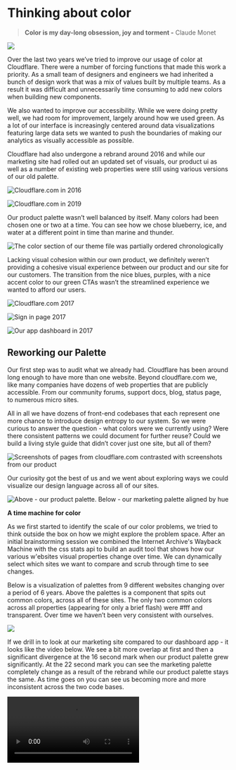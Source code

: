 
# Thinking about color

> **Color is my day-long obsession, joy and torment -** Claude Monet

![](/static/thinking/colorspace.png)

Over the last two years we’ve tried to improve our usage of color at Cloudflare. There were a number of forcing functions that made this work a priority. As a small team of designers and engineers we had inherited a bunch of design work that was a mix of values built by multiple teams. As a result it was difficult and unnecessarily time consuming to add new colors when building new components.

We also wanted to improve our accessibility. While we were doing pretty well, we had room for improvement, largely around how we used green. As a lot of our interface is increasingly centered around data visualizations featuring large data sets we wanted to push the boundaries of making our analytics as visually accessible as possible.

Cloudflare had also undergone a rebrand around 2016 and while our marketing site had rolled out an updated set of visuals, our product ui as well as a number of existing web properties were still using various versions of our old palette.

<Flex maxWidth='64em' mx='auto'>
<Div width={1/2}>

![Cloudflare.com in 2016](/static/thinking/cf-2016.png)

</Div>
<Div width={1/2}>

![Cloudflare.com in 2019](/static/thinking/cf-2019.png)

</Div>
</Flex>

Our product palette wasn’t well balanced by itself. Many colors had been chosen one or two at a time. You can see how we chose blueberry, ice, and water at a different point in time than marine and thunder.

![The color section of our theme file was partially ordered chronologically](/static/thinking/cf-color-palette.png)

Lacking visual cohesion within our own product, we definitely weren’t providing a cohesive visual experience between our product and our site for our customers. The transition from the nice blues, purples, with a nice accent color to our green CTAs wasn’t the streamlined experience we wanted to afford our users.

<Flex alignItems='flex-start' flexWrap="wrap" mx='auto' maxWidth='42em' fontSize={[3,4,4]}>
<Div width={1/2} px={1}>

![Cloudflare.com 2017](/static/thinking/cf-2017.png)

</Div>
<Div width={1/2} px={1}>

![Sign in page 2017](/static/thinking/cf-login-2017.png)

</Div>
</Flex>

![Our app dashboard in 2017](/static/thinking/cf-dash-2017.png)

## Reworking our Palette

Our first step was to audit what we already had. Cloudflare has been around long enough to have more than one website. Beyond cloudflare.com we, like many companies have dozens of web properties that are publicly accessible. From our community forums, support docs, blog, status page, to numerous micro sites.

All in all we have dozens of front-end codebases that each represent one more chance to introduce design entropy to our system. So we were curious to answer the question - what colors were we currently using? Were there consistent patterns we could document for further reuse? Could we build a living style guide that didn’t cover just one site, but all of them?

![Screenshots of pages from cloudflare.com contrasted with screenshots from our product](/static/thinking/cf-screenshots.png)

Our curiosity got the best of us and we went about exploring ways we could visualize our design language across all of our sites.

![Above - our product palette. Below - our marketing palette aligned by hue](/static/thinking/color-sort.png)

**A time machine for color**

As we first started to identify the scale of our color problems, we tried to think outside the box on how we might explore the problem space. After an initial brainstorming session we combined the Internet Archive's Wayback Machine with the css stats api to build an audit tool that shows how our various w'ebsites visual properties change over time. We can dynamically select which sites we want to compare and scrub through time to see changes.

Below is a visualization of palettes from 9 different websites changing over a period of 6 years. Above the palettes is a component that spits out common colors, across all of these sites. The only two common colors across all properties (appearing for only a brief flash) were #fff and transparent. Over time we haven’t been very consistent with ourselves.

![](/static/thinking/palette-over-time.gif)

If we drill in to look at our marketing site compared to our dashboard app - it looks like the video below. We see a bit more overlap at first and then a significant divergence at the 16 second mark when our product palette grew significantly. At the 22 second mark you can see the marketing palette completely change as a result of the rebrand while our product palette stays the same. As time goes on you can see us becoming more and more inconsistent across the two code bases.

<Video src="/static/thinking/comparison-over-time.mp4" />

As a product team we had some catching up to do improve our usage of color and to align ourselves with the company brand. The good news was, there was no where to go but up.

This style of historical audit gives us a visual indication with real data. We can visualize for stakeholders how consistent and similar our usage of color is across products and if we are getting better or worse over time. Having this type of feedback loop was invaluable for us - as auditing this manually is incredibly time consuming so it often doesn’t get done. Hopefully in the future as it’s standard to track various performance metrics over time at a company it will be standard to be able to visualize your current levels of design entropy.

## Picking colors

After our initial audit revealed there wasn’t a lot of consistency across sites, we went to work to try and construct a color palette that could potentially be used for sites the product team owned. It was time to get our hands dirty and start “picking colors”.

Hindsight is always 20/20. We didn’t start out on day one trying to generate scales based on our brand palette. No, our first bright idea was to generate the entire palette from a single color.

Our logo is made up of two oranges. Both of these seemed like prime candidates to generate a palette from.

![](/static/thinking/logo.png)

We played around with a number of algorithms that took a single color and created a palette. From the initial color we generated an array scales for each hue. Initial attempts found us applying the exact same curves for luminosity to each hue, but as visual perception of hues is so different, this resulted in wildly different contrasts at each step of the scale.

Below are a few of our initial attempts at palette generation. [Jeeyoung Jung](https://uxplanet.org/@Jeeyoungjung) did a brilliantly fabulous writeup around this last year. - https://uxplanet.org/designing-systematic-colors-b5d2605b15c

![Visualizing the peaks of color intensity](/static/thinking/peaks-of-color.png)

We can see the intensity of the colors change across hue in peaks, with yellow and green being the most dominant. One of the downsides of this, is when you are rapidly iterating through theming options, the inconsistent relationships between steps across hues can make it time consuming to keep visual harmony in your interface.

The video below is another way to visualize this phenomenon. The dividing line in the color picker indicates which part of the palette will be accessible with black and white. Notice how drastically the line changes around green and yellow. And then look back at the charts above.

<Video src="/static/thinking/colors.mp4" />

Demo of https://kevingutowski.github.io/color.html

After fiddling with a few different generative algorithms (we made a lot of ugly palettes… really quite a lot) we decided to try a more manual approach. We pursued creating custom curves for each hue in an effort to keep the contrast scales as optically balanced as possible.

<Flex alignItems='flex-start' flexWrap="wrap" alignItems="center" mx='auto' maxWidth='42em' fontSize={[3,4,4]}>
<Div width={1/2} px={1} >

<Video src="/static/thinking/palette-generator.mp4" />

</Div>
<Div width={1/2} px={1}>

<Img
  src={`${process.env.assetPrefix}/static/thinking/generative-palette.png`}
/>

</Div>
</Flex>

<Flex alignItems='flex-start' flexWrap="wrap" mx='auto' maxWidth='42em' fontSize={[3,4,4]}>
<Div width={1/2} px={1}>

![](/static/thinking/cf-palette.png)

</Div>
<Div width={1/2} px={1}>

![Palette generator concept](/static/thinking/palette-generator-concept.png)

</Div>
</Flex>

![Heavily muted palette](/static/thinking/muted-palette.png)

![](/static/thinking/palette-view-concept.png)

Generating different color palettes makes you confront a basic question. How do you tell if a palette is good? Are some palettes better than others? In an effort to answer this question we constructed various feedback loops to help us evaluate palettes as quickly as possible. We tried a few methods to stress test a palette. At first we attempted to grab the “nearest color” for a bunch of our common UI colors. This wasn't always helpful as sometimes you actually want the step above or below the closest existing color. But it was helpful to visualize for a few reasons.

![Generated palette above a set of components previewing the old and new palette for comparison](/static/thinking/old-vs-new.png)

Sometime during our exploration in this space, [we stumbled across this tweet thread](https://twitter.com/paniq/status/1036299654378467329) about building a palette for pixel art. There are a lot of places web and product designers can draw inspiration from game designers. Here are some screenshots of @paniq developing a 16 color palette.

![Two color palettes visualized to create 3d objects https://twitter.com/paniq/status/1036299654378467329](/static/thinking/palettes-for-pixel-art.jpeg)

![A color palette applied in a few different contexts https://twitter.com/paniq/status/1037406840999567360](/static/thinking/pixel-art-palette-concept.jpeg)

Here we see a similar concept where a number of different palettes are applied to the same component. This view shows us two things, the different ways a single palette can be applied to a sphere, and also the different aesthetics across color palettes.

![Different color palettes previewed against a common component https://twitter.com/JstFredrik/status/1145753143852064768](/static/thinking/multiple-palettes-applied.png)

It’s almost surprising that the default way to construct a color palette for apps and sites isn’t to build it while previewing its application against the most common UI patterns. As designers, there are a lot of consistent uses of color we could have baselines for. Many enterprise apps are centered around white background with blue as the primary color with mixtures of grays to add depth around cards and page sections. Red is often used for destructive actions like deleting some type of record. Gray for secondary actions. Maybe it’s an outline button with the primary color for secondary actions. Either way - the margins between the patterns aren’t that large in the grand scheme of things.

Consider the use case of designing UI while the palette or usage of color hasn't been established. Given a single palette, you might want to experiment with applying that palette in a variety of ways that will output a wide variety of aesthetics. Alternatively you may need to test out several different palettes. These are two different modes of exploration that can be extremely time consuming to work through . It can be non-trivial to keep an in progress design synced with several different options for color application, even with the best use of layer comps or symbols.

How do we visualize the various ways a palette will look when applied to an interface? Here are examples of how palettes are shown on a palette list for pixel artists.

![](/static/thinking/random-palette.png)

<Flex alignItems='flex-start' flexWrap="wrap" mx='auto' maxWidth='64em' fontSize={[3,4,4]}>
<Div width={1/3} px={1}>

![](/static/thinking/palette-used-in-scene.png)

</Div>
<Div width={1/3} px={1}>

![https://lospec.com/palette-list/sweetie-16](/static/thinking/example-palette-for-pixel-art.png)

</Div>

<Div width={1/3} px={1}>

![](/static/thinking/pixel-art-palette.png)

</Div>
</Flex>

![https://lospec.com/palette-list/vines-flexible-linear-ramps](/static/thinking/random-palette-1.png)

One method of visualization is to define a common set of primitive ui elements and show each one of them with a single set of colors applied. In isolation this can be helpful. This mode would make it easy to vet a single combination of colors and which ui elements it might be best applied to.

Alternatively we might want to see a composed interface with the closest colors from the palette applied. Consider a set of buttons that includes red, green, blue, and gray button styles. Seeing all of these together can help us visualize the relative nature of these buttons side by side. Given a baseline palette for common UI, we could swap to a new palette and replace each color with the "closest" color. This isn't always a full-proof solution as there are many edge cases to cover. e.g. what happens when replacing a palette of 134 colors with a palette of 24 colors? Even still, this could allow us to quickly take a stab at automating how existing interfaces would change their appearance given a change to the underlying system. Whether locally or against a live site, this mode of working would allow for designers to view a color in multiple contets to truly asses its quality.

<Video src="/static/thinking/cloudflare-demo.mp4" />

After moving on from the idea of generating a palette from a single color, we attempted to use our logo colors as well as our primary brand colors to drive the construction of modular scales. Our goal was to create a palette that would improve contrast for accessibility, stay true to our visual brand, work predictably for developers, work for data visualizations, and provide the ability to design visually balanced and attractive interfaces. No sweat.

![Brand colors showing Hue and Saturation level](/static/thinking/hue-and-sat-palette.png)

While we knew going in we might not use every step in every hue, we wanted full coverage across the spectrum so that each hue had a consistent optical difference between each step. We also had no idea which steps across which hues we were going to need just yet. As they would just be variables in a theme file it didn’t add any significant code footprint to expose the full generated palette either.

One of the more difficult parts, was deciding on a number of steps for the scales. This would allow us to edit the palette in the future to a variety of aesthetics and swap the palette out at the theme level without needing to update anything else.

In the future if when we did need to augment the available colors, we could edit the entire palette instead of adding a one-off addition as we had found this was a difficult way to work over time. In addition to our primary brand colors we also explored adding scales for yellow / gold, violet, teal as well as a gray scale.

The first interface we built for this work was to output all of the scales vertically, with their contrast scores with both white and black on the right hand side. To aid scannability we bolded the values that were above the 4.5 threshold. As we edited the curves, we could see how the contrast ratios were affected at each step. Below you can see an early starting point before the scales were balanced. Red has 6 accessible combos with white, while yellow only has 1. We initially explored having the gray scale be larger than the others.

![Early iteration of palette preview during development](/static/thinking/early-palette-preview.png)

As both screen luminosity and ambient light can affect perception of color we developed on two monitors, one set to maximum and one set to minimum brightness levels. We also replicated the color scales with a grayscale filter immediately below to help illustrate visual contrast between steps AND across hues. Bouncing back and forth between the grayscale and saturated version of the scale serves as a great baseline reference. We found that going beyond 10 steps made it difficult to keep enough contrast between each step to keep them distinguishable from one another.

<Flex alignItems='flex-start' flexWrap="wrap" mx='auto' maxWidth='64em' fontSize={[3,4,4]}>
<Div width={1/2} px={1}>

![Monitors set to different luminosity](/static/thinking/lum-vs-lum.jpeg)

</Div>
<Div width={1/2} px={1}>

![Close up of visual difference](/static/thinking/lum-vs-lum-upclose.jpeg)

</Div>
</Flex>

Taking a page from our game design friends - as we were balancing the scales and exploring how many steps we wanted in the scales, we were also stress testing the generated colors against various analytics components from our component library.

Our slightly random collection of grays had been a particular pain point as they appeared muddy in a number of places within our interface. For our new palette we used the slightest hint of blue to keep our grays consistent and just a bit off from being purely neutral.

![Optically balanced scales](/static/thinking/balanced-palette.png)

With a palette consisting of 90 colors, the amount of combinations and permutations that can be applied to data visualizations is vast and can result in a wide variety of aesthetic directions. The same palette applied to both line and bar charts with different data sets can look substantially different, enough that they might not be distinguishable as being the exact same palette. Working with some of our engineering counterparts, we built a pipeline that would put up the same components rendered against different data sets, to simulate the various shapes and sizes the graph elements would appear in. This allowed us to rapidly test the appearance of different palettes. This workflow gave us amazing insights into how a palette would look in our interface. No matter how many hours we spent staring at a palette, we couldn't get an accurate sense of how the colors would look when composed within an interface.

<Flex alignItems='flex-start' flexWrap="wrap" mx='auto' maxWidth='42em' fontSize={[3,4,4]}>
<Div width={1/2} px={1}>

![Full theme minus green](/static/thinking/theme-minus-green.png)

</Div>
<Div width={1/2} px={1}>

![Blues and Oranges](/static/thinking/theme-blues-oranges.png)

</Div>
</Flex>

<Flex alignItems='flex-start' flexWrap="wrap" mx='auto' maxWidth='42em' fontSize={[3,4,4]}>
<Div width={1/2} px={1}>

![Grayscale example](/static/thinking/theme-grayscale.png)

</Div>
<Div width={1/2} px={1}>

![Monochromatic Indigo](/static/thinking/theme-indigo.png)

</Div>
</Flex>

<Flex alignItems='flex-start' flexWrap="wrap" mx='auto' maxWidth='42em' fontSize={[3,4,4]}>
<Div width={1/2} px={1}>

![](/static/thinking/chart-blue.png)

</Div>
<Div width={1/2} px={1}>

![](/static/thinking/chart-blue-1.png)

</Div>
</Flex>

<Flex alignItems='flex-start' flexWrap="wrap" mx='auto' maxWidth='42em' fontSize={[3,4,4]}>
<Div width={1/2} px={1}>

![Analytics charts with blues and purples](/static/thinking/charts-with-blue-purple.png)

</Div>
<Div width={1/2} px={1}>

![Analytics charts with blues and greens](/static/thinking/charts-blue-green.png)

</Div>
</Flex>

![Analytics charts with a blues and oranges. Telling the colors of the lines apart is a different visual experience than separating out the dots in sequential order as they appear in the legend.](/static/thinking/charts-blue-oranges.png)

We experimented with a number of ideas on visualizing different sizes and shapes of colors and how they affected our perception of how much a color was changing element to element. In the first frame it is most difficult to tell the values at 2% and 6% apart given the size and shape of the elements.

<Video src="/static/thinking/generative-charts.mp4" />

In an effort to make sure everything we are building will be visually accessible - we built a react component that will preview how a design would look if you were colorblind. The component applies svg filters to it to simulate alternate ways someone can perceive color.

![Analytics component previewed against 8 different types of color blindness](/static/thinking/charts-previewed.png)

While this is previewing an analytics component, really any component or page can be previewed with this method. We’ve also released a Figma plugin that simulates this visualization for a component as well.

```
import React from "react"

const filters = [
  'achromatopsia',
  'protanomaly',
  'protanopia',
  'deuteranomaly',
  'deuteranopia',
  'tritanomaly',
  'tritanopia',
  'achromatomaly',
]

const ColorBlindFilter = ({itemPadding, itemWidth, ...props }) => {
  return (
      <div  {...props}>
        {filters.map((filter, i) => (
          <div
            style={{filter: 'url(/filters.svg#'+filter+')'}}
            width={itemWidth}
            px={itemPadding}
            key={i+filter}
          >
            {props.children}
          </div>
        ))}
      </div>
  )
}

ColorBlindFilter.defaultProps = {
  display: 'flex',
  justifyContent: 'space-around',
  flexWrap: 'wrap',
  width: 1,
  itemWidth: 1/4
}

export default ColorBlindFilter
```

After quite a few iterations, we had come up with a color palette. Each scale was optically aligned with our brand colors. The 5th step in each scale is the closest to the original brand colors but is slightly adjusted so it’s accessible with both white and black.

![Optically balanced scale](/static/thinking/contrast-score.png)

![Palette preview as both fully saturated and desaturated](/static/thinking/palette-desaturated.png)

[Lyft’s writeup **“Re-approaching color”**](https://design.lyft.com/re-approaching-color-9e604ba22c88and) and [Jeeyoung Jung’s “](https://uxplanet.org/designing-systematic-colors-b5d2605b15c)[**Designing Systematic Colors**](https://uxplanet.org/designing-systematic-colors-b5d2605b15c)[”](https://uxplanet.org/designing-systematic-colors-b5d2605b15c) are some of the best write-ups on how to work with color at scale you can find.

## Color migrations

![A visual representation of how the legacy palette colors would translate to the new scales.](/static/thinking/palette-migration.png)

Getting a team of people to agree on a new color palette is a journey in and of itself. By the time you get everyone to consensus it’s tempting to just collapse into a heap and never think about colors ever again. Unfortunately the work doesn’t stop at this point. Now that we’ve picked our palette, it’s time to get it implemented so this bike shed is painted once and for all.

If you are porting an old legacy part of your app to be updated to the new style guide like we were, even the best color documentation can fall short in helping someone make the necessary changes.

We found it was more common than expected that engineers and designers wanted to know what the new version of a color they were familiar with was. During the transition between palettes we had an interface people could input any color and get the closest color within our palette.

There are times when migrating colors, the closest color isn't actually what you want. Given the scenario where your brand color has changed from blue to purple, you might want to be porting all blues to the closest purple within the palette, not the closest blues which might still exist in your palette. To help visualize migrations as well as get suggestions on how to consolidate values within the old scale, we of course built a little tool. Here we can define those translations and import a color palette from a URL import. As we still have. a number of web properties to update to our palette, this simple tool has continued to prove useful.

<Video src="/static/thinking/fetch-palette.mp4" />

We wanted to be as gentle as possible in transitioning to the new palette in usage. While the developers found string names for colors brittle and unpredictable, it was still a more familiar system for some than this new one. We first just added in our new palette to the existing theme for usage moving forward. Then we started to port colors for existing components and pages.

For our colleagues, we wrote out desired translations and offered warnings in the console that a color was deprecated, with a reference to the new theme value to use.

![Example of console warning when using deprecated color](/static/thinking/invalid-colors.png)

![Example of how to check for usage of deprecated values](/static/thinking/invalid-colors-code.png)

While we had a few bugs along the way, the team was supportive and helped us fix bugs almost as quickly as we could find them.

We’re still in the process of updating our web properties with our new palette, largely prioritizing accessibility first while trying to create a more consistent visual brand as a nice by-product of the work. A small example of this is our system status page. In the first image, the blue links in the header, the green status bar, and the about copy, were all inaccessible against their backgrounds.

<Flex alignItems='flex-end' flexWrap="wrap" mx='auto' maxWidth='64em' fontSize={[3,4,4]}>
<Div width={1/2} px={1}>

![cloudflarestatus.com in 2017](/static/thinking/cloudflare-status-2017.png)

</Div>
<Div width={1/2} px={1}>

![cloudflarestatus.com in 2019 with an accessible green](/static/thinking/cloudflare-status-2019.png)

</Div>
</Flex>

A lot of the changes have been subtle - most notably the green we use in the dashboard is a lot more inline with our brand colors than before. In addition we’ve also been able to add visual balance by not just using straight black text on background colors. Here we added one of the darker steps from the corresponding scale, to give it a bit more visual balance.

<Flex alignItems='flex-start' flexWrap="wrap" mx='auto' maxWidth='64em' fontSize={[3,4,4]}>
  
<Div width={1/2} px={1}>

![Notifications 2017 - Black text](/static/thinking/cf-notifications-2017.png)

</Div>
<Div width={1/2} px={1}>

![Notifications 2018 - Updated palette. Text is set to 1st step in corresponding scale of background color.](/static/thinking/cf-notifications-2018.png)

</Div>
</Flex>

![Example page within our Dashboard in 2017 vs 2019](/static/thinking/2017-2019.png)

While we aren’t perfect yet, we’re making progress towards more visual cohesion across our marketing materials and products.

**2017**

<Flex alignItems='flex-start' flexWrap="wrap" mx='auto' maxWidth='42em' fontSize={[3,4,4]}>
<Div width={1/2} px={1}>

![Cloudflare.com 2017](/static/thinking/cf-2017.png)

</Div>
<Div width={1/2} px={1}>

![Sign in page 2017](/static/thinking/cf-login-2017.png)

</Div>
</Flex>

![Our app dashboard in 2017](/static/thinking/cf-dash-2017.png)

**2019**

<Flex alignItems='flex-start' flexWrap="wrap" mx='auto' maxWidth='42em' fontSize={[3,4,4]}>
<Div width={1/2} px={1}>

![Cloudflare homepage](/static/thinking/cf-home-2019.png)

</Div>
<Div width={1/2} px={1}>

![Updated Account Dashboard](/static/thinking/cf-accounts-2019.png)

</Div>
</Flex>

![Updated Site Dashboard](/static/thinking/cf-dash-2019.png)

## Next steps

Trying to keep dozens of sites all using the same palette in a consistent manner across time is a task that you can never complete. It’s an ongoing maintenance problem. Engineers familiar with the color system leave, new engineers join and need to learn how the system works. People still launch sites using a different palette that doesn’t meet accessibility standards. Our work continues to be cut out for us. A garden doesn’t tend itself.

If we ever revisit our brand colors, we’re excited to have the infrastructure in place to make it a trivial operation to update.

And yes, we’re working on a dark mode.
